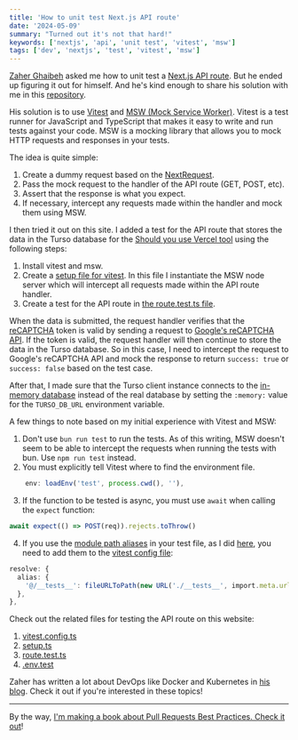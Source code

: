 ```yaml
---
title: 'How to unit test Next.js API route'
date: '2024-05-09'
summary: "Turned out it's not that hard!"
keywords: ['nextjs', 'api', 'unit test', 'vitest', 'msw']
tags: ['dev', 'nextjs', 'test', 'vitest', 'msw']
---
```


[Zaher Ghaibeh](https://twitter.com/zaherg) asked me how to unit test a [Next.js API route](https://nextjs.org/docs/app/building-your-application/routing/route-handlers). But he ended up figuring it out for himself. And he's kind enough to share his solution with me in this [repository](https://github.com/zaherg/with-vitest).

His solution is to use [Vitest](https://vitest.dev) and [MSW (Mock Service Worker)](https://mswjs.io). Vitest is a test runner for JavaScript and TypeScript that makes it easy to write and run tests against your code. MSW is a mocking library that allows you to mock HTTP requests and responses in your tests.

The idea is quite simple:

1. Create a dummy request based on the [NextRequest](https://nextjs.org/docs/app/api-reference/functions/next-request).
2. Pass the mock request to the handler of the API route (GET, POST, etc).
3. Assert that the response is what you expect.
4. If necessary, intercept any requests made within the handler and mock them using MSW.

I then tried it out on this site. I added a test for the API route that stores the data in the Turso database for the [Should you use Vercel tool](/should-you-use-vercel) using the following steps:

1. Install vitest and msw.
2. Create a [setup file for vitest](https://github.com/nicnocquee/nico.fyi/blob/main/__tests__/setup.ts). In this file I instantiate the MSW node server which will intercept all requests made within the API route handler.
3. Create a test for the API route in [the route.test.ts file](<https://github.com/nicnocquee/nico.fyi/blob/main/app/(other-pages)/should-you-use-vercel/api/route.test.ts>).

When the data is submitted, the request handler verifies that the [reCAPTCHA](https://www.google.com/recaptcha/about/) token is valid by sending a request to [Google's reCAPTCHA API](https://developers.google.com/recaptcha/docs/verify). If the token is valid, the request handler will then continue to store the data in the Turso database. So in this case, I need to intercept the request to Google's reCAPTCHA API and mock the response to return `success: true` or `success: false` based on the test case.

After that, I made sure that the Turso client instance connects to the [in-memory database](https://docs.turso.tech/sdk/ts/reference#in-memory-databases) instead of the real database by setting the `:memory:` value for the `TURSO_DB_URL` environment variable.

A few things to note based on my initial experience with Vitest and MSW:

1. Don't use `bun run test` to run the tests. As of this writing, MSW doesn't seem to be able to intercept the requests when running the tests with bun. Use `npm run test` instead.
2. You must explicitly tell Vitest where to find the environment file.

```typescript
    env: loadEnv('test', process.cwd(), ''),
```

3. If the function to be tested is async, you must use `await` when calling the `expect` function:

```typescript
await expect(() => POST(req)).rejects.toThrow()
```

4. If you use the [module path aliases](https://nextjs.org/docs/app/building-your-application/configuring/absolute-imports-and-module-aliases) in your test file, as I did [here](<https://github.com/nicnocquee/nico.fyi/blob/main/app/(other-pages)/should-you-use-vercel/api/route.test.ts>), you need to add them to the [vitest config file](https://github.com/nicnocquee/nico.fyi/blob/main/vitest.config.ts):

```typescript
resolve: {
  alias: {
    '@/__tests__': fileURLToPath(new URL('./__tests__', import.meta.url)),
  },
},
```

Check out the related files for testing the API route on this website:

1. [vitest.config.ts](https://github.com/nicnocquee/nico.fyi/blob/main/vitest.config.ts)
2. [setup.ts](https://github.com/nicnocquee/nico.fyi/blob/main/__tests__/setup.ts)
3. [route.test.ts](<https://github.com/nicnocquee/nico.fyi/blob/main/app/(other-pages)/should-you-use-vercel/api/route.test.ts>)
4. [.env.test](https://github.com/nicnocquee/nico.fyi/blob/main/.env.test)

Zaher has written a lot about DevOps like Docker and Kubernetes in [his blog](https://zaher.dev/blog/). Check it out if you're interested in these topics!

---

By the way, [I'm making a book about Pull Requests Best Practices. Check it out](https://pr.nico.fyi)!
